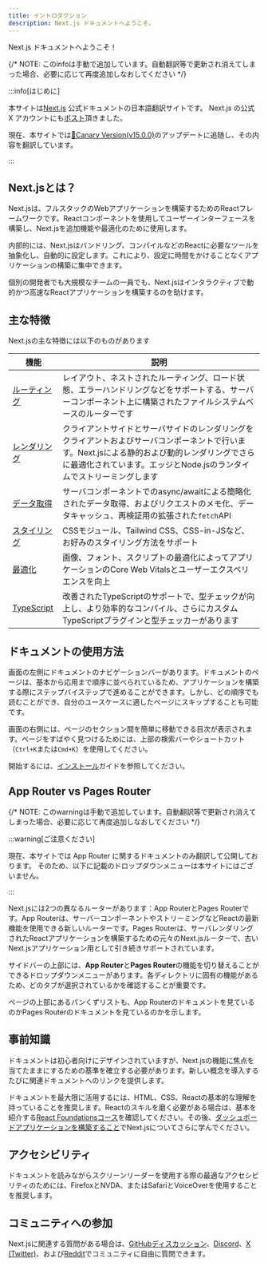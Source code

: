 ```yaml
---
title: イントロダクション
description: Next.js ドキュメントへようこそ。
---
```


Next.js ドキュメントへようこそ！

{/* NOTE: このinfoは手動で追加しています。自動翻訳等で更新され消えてしまった場合、必要に応じて再度追加しなおしてください */}

:::info[はじめに]

本サイトは[Next.js](https://nextjs.org) 公式ドキュメントの日本語翻訳サイトです。
Next.js の公式 X アカウントにも[ポスト](https://twitter.com/nextjs/status/1746921179879735677)頂きました。

現在、本サイトでは[🐤Canary Version(v15.0.0)](https://nextjs.org/docs/canary)のアップデートに追随し、その内容を翻訳しています。

<NextJsVersion label="翻訳しているドキュメントのバージョン：" />

:::

## Next.jsとは？

Next.jsは、フルスタックのWebアプリケーションを構築するためのReactフレームワークです。Reactコンポーネントを使用してユーザーインターフェースを構築し、Next.jsを追加機能や最適化のために使用します。

内部的には、Next.jsはバンドリング、コンパイルなどのReactに必要なツールを抽象化し、自動的に設定します。これにより、設定に時間をかけることなくアプリケーションの構築に集中できます。

個別の開発者でも大規模なチームの一員でも、Next.jsはインタラクティブで動的かつ高速なReactアプリケーションを構築するのを助けます。

## 主な特徴

Next.jsの主な特徴には以下のものがあります

| 機能                                                                     | 説明                                                                                                                                                                                                                   |
| ------------------------------------------------------------------------ | ---------------------------------------------------------------------------------------------------------------------------------------------------------------------------------------------------------------------- |
| [ルーティング](/docs/app/building-your-application/routing)              | レイアウト、ネストされたルーティング、ロード状態、エラーハンドリングなどをサポートする、サーバーコンポーネント上に構築されたファイルシステムベースのルーターです                                                       |
| [レンダリング](/docs/app/building-your-application/rendering)            | クライアントサイドとサーバサイドのレンダリングをクライアントおよびサーバコンポーネントで行います。Next.jsによる静的および動的レンダリングでさらに最適化されています。エッジとNode.jsのランタイムでストリーミングします |
| [データ取得](/docs/app/building-your-application/data-fetching)          | サーバコンポーネントでのasync/awaitによる簡略化されたデータ取得、およびリクエストのメモ化、データキャッシュ、再検証用の拡張された`fetch`API                                                                            |
| [スタイリング](/docs/app/building-your-application/styling)              | CSSモジュール、Tailwind CSS、CSS-in-JSなど、お好みのスタイリング方法をサポート                                                                                                                                         |
| [最適化](/docs/app/building-your-application/optimizing)                 | 画像、フォント、スクリプトの最適化によってアプリケーションのCore Web Vitalsとユーザーエクスペリエンスを向上                                                                                                            |
| [TypeScript](/docs/app/building-your-application/configuring/typescript) | 改善されたTypeScriptのサポートで、型チェックが向上し、より効率的なコンパイル、さらにカスタムTypeScriptプラグインと型チェッカーがあります                                                                               |

## ドキュメントの使用方法

画面の左側にドキュメントのナビゲーションバーがあります。ドキュメントのページは、基本から応用まで順序に並べられているため、アプリケーションを構築する際にステップバイステップで進めることができます。しかし、どの順序でも読むことができ、自分のユースケースに適したページにスキップすることも可能です。

画面の右側には、ページのセクション間を簡単に移動できる目次が表示されます。ページをすばやく見つけるためには、上部の検索バーやショートカット（`Ctrl+K`または`Cmd+K`）を使用してください。

開始するには、[インストール](/docs/getting-started/installation)ガイドを参照してください。

## App Router vs Pages Router

{/* NOTE: このwarningは手動で追加しています。自動翻訳等で更新され消えてしまった場合、必要に応じて再度追加しなおしてください */}

:::warning[ご注意ください]

現在、本サイトでは App Router に関するドキュメントのみ翻訳して公開しております。
そのため、以下に記載のドロップダウンメニューは本サイトにはございません。

:::

Next.jsには2つの異なるルーターがあります：App RouterとPages Routerです。App Routerは、サーバーコンポーネントやストリーミングなどReactの最新機能を使用できる新しいルーターです。Pages Routerは、サーバレンダリングされたReactアプリケーションを構築するための元々のNext.jsルーターで、古いNext.jsアプリケーション用として引き続きサポートされています。

サイドバーの上部には、**App Router**と**Pages Router**の機能を切り替えることができるドロップダウンメニューがあります。各ディレクトリに固有の機能があるため、どのタブが選択されているかを確認することが重要です。

ページの上部にあるパンくずリストも、App Routerのドキュメントを見ているのかPages Routerのドキュメントを見ているのかを示します。

## 事前知識

ドキュメントは初心者向けにデザインされていますが、Next.jsの機能に焦点を当てたままにするための基準を確立する必要があります。新しい概念を導入するたびに関連ドキュメントへのリンクを提供します。

ドキュメントを最大限に活用するには、HTML、CSS、Reactの基本的な理解を持っていることを推奨します。Reactのスキルを磨く必要がある場合は、基本を紹介する[React Foundationsコース](/learn/react-foundations)を確認してください。その後、[ダッシュボードアプリケーションを構築すること](/learn/dashboard-app)でNext.jsについてさらに学んでください。

## アクセシビリティ

ドキュメントを読みながらスクリーンリーダーを使用する際の最適なアクセシビリティのためには、FirefoxとNVDA、またはSafariとVoiceOverを使用することを推奨します。

## コミュニティへの参加

Next.jsに関連する質問がある場合は、[GitHubディスカッション](https://github.com/vercel/next.js/discussions)、[Discord](https://discord.com/invite/bUG2bvbtHy)、[X (Twitter)](https://x.com/nextjs)、および[Reddit](https://www.reddit.com/r/nextjs)でコミュニティに自由に質問できます。
